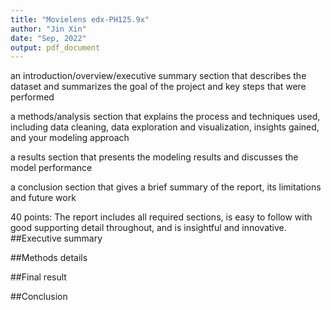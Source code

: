 ```yaml
---
title: "Movielens edx-PH125.9x"
author: "Jin Xin"
date: "Sep, 2022"
output: pdf_document
---
```


an introduction/overview/executive summary section that describes the dataset and summarizes the goal of the project and key steps that were performed

a methods/analysis section that explains the process and techniques used, including data cleaning, data exploration and visualization, insights gained, and your modeling approach

a results section that presents the modeling results and discusses the model performance

a conclusion section that gives a brief summary of the report, its limitations and future work

40 points: The report includes all required sections, is easy to follow with good supporting detail throughout, and is insightful and innovative. 
##Executive summary

##Methods details

##Final result

##Conclusion